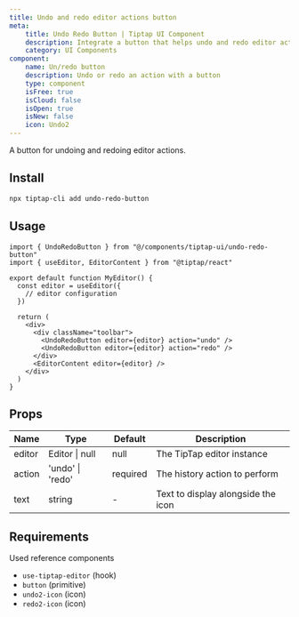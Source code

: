 ```yaml
---
title: Undo and redo editor actions button
meta:
    title: Undo Redo Button | Tiptap UI Component
    description: Integrate a button that helps undo and redo editor actions for your Tiptap editor. More in the docs
    category: UI Components
component:
    name: Un/redo button
    description: Undo or redo an action with a button
    type: component
    isFree: true
    isCloud: false
    isOpen: true
    isNew: false
    icon: Undo2
---
```


A button for undoing and redoing editor actions.

<CodeDemo isSmall src="https://template.tiptap.dev/preview/tiptap-ui/undo-redo-button" />

## Install

```bash
npx tiptap-cli add undo-redo-button
```

## Usage

```tsx
import { UndoRedoButton } from "@/components/tiptap-ui/undo-redo-button"
import { useEditor, EditorContent } from "@tiptap/react"

export default function MyEditor() {
  const editor = useEditor({
    // editor configuration
  })

  return (
    <div>
      <div className="toolbar">
        <UndoRedoButton editor={editor} action="undo" />
        <UndoRedoButton editor={editor} action="redo" />
      </div>
      <EditorContent editor={editor} />
    </div>
  )
}
```

## Props

| Name   | Type             | Default  | Description                        |
| ------ | ---------------- | -------- | ---------------------------------- |
| editor | Editor \| null   | null     | The TipTap editor instance         |
| action | 'undo' \| 'redo' | required | The history action to perform      |
| text   | string           | -        | Text to display alongside the icon |

## Requirements

Used reference components

- `use-tiptap-editor` (hook)
- `button` (primitive)
- `undo2-icon` (icon)
- `redo2-icon` (icon)